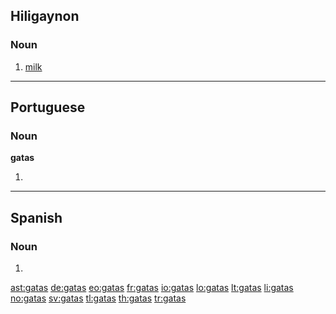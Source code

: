 ==Hiligaynon==

===Noun===
{{infl|hil|noun}}

#[[milk]]

----

==Portuguese==

===Noun===
'''gatas''' {{f}}

# {{pt-noun form of|[[gato]]|f|pl}}

----

==Spanish==

===Noun===
{{infl|es|noun form|g=f|g2=p}}

# {{plural of|[[gata]]|lang=Spanish|nocat=1}}

[[ast:gatas]]
[[de:gatas]]
[[eo:gatas]]
[[fr:gatas]]
[[io:gatas]]
[[lo:gatas]]
[[lt:gatas]]
[[li:gatas]]
[[no:gatas]]
[[sv:gatas]]
[[tl:gatas]]
[[th:gatas]]
[[tr:gatas]]
